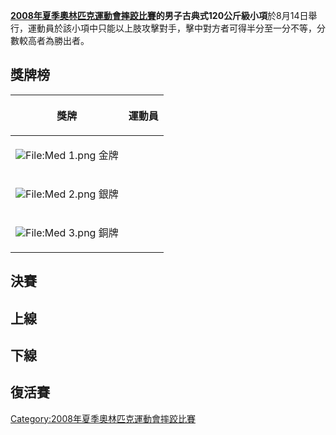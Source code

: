 {{2008年夏季奧林匹克運動會摔跤比賽}}

'''[[2008年夏季奧林匹克運動會摔跤比賽|2008年夏季奧林匹克運動會摔跤比賽]]的男子古典式120公斤級小項'''於8月14日舉行，運動員於該小項中只能以上肢攻擊對手，擊中對方者可得半分至一分不等，分數較高者為勝出者。


== 獎牌榜 ==
{| class="wikitable"
|- bgcolor="#efefef"
!align="center"|'''獎牌'''
!align="center"|'''運動員'''
|-
| bgcolor="gold" | [[File:Med_1.png|File:Med 1.png]] 金牌
| {{flagIOCathlete|[[米哈因·洛佩斯|米哈因·-{zh-hans:洛佩斯;zh-hant:羅培茲}-]]|CUB|2008年夏季}}
|-
| bgcolor="silver" | [[File:Med_2.png|File:Med 2.png]] 銀牌
| {{flagIOCathlete|[[哈桑·巴罗耶夫|哈桑·-{zh-hans:巴罗耶夫;zh-hant:巴洛耶夫}-]]|RUS|2008年夏季}}
|-
| bgcolor="cc9966" | [[File:Med_3.png|File:Med 3.png]] 銅牌
| {{flagIOCathlete|[[明道加斯·米兹盖蒂斯|明道加斯·-{zh-hans:米兹盖蒂斯;zh-hant:米茲蓋提斯}-]]|LTU|2008年夏季}}<br />{{flagIOCathlete|[[尤里·帕特里耶夫|尤里·-{zh-hans:帕特里耶夫;zh-hant:派崔基夫}-]]|ARM|2008年夏季}}
|}

== 決賽 ==
{{2TeamBracket-Tennis3NoSeeds
| RD1=決賽
|team-width =200
| RD1-team1={{flagIOCathlete|[[哈桑·巴罗耶夫|哈桑·巴罗耶夫]]|RUS|2008年夏季}}
| RD1-score1-1=0
| RD1-score1-2=1
| RD1-score1-3= 
| RD1-team2='''{{flagIOCathlete|[[米哈因·洛佩斯|米哈因·洛佩斯]]|CUB|2008年夏季}}
| RD1-score2-1='''5
| RD1-score2-2='''1
| RD1-score2-3= 
}}

== 上線 ==
{{16TeamBracket-Compact-Wrestling
| RD1=32強
| RD2=16強
| RD3=8強
| RD4=4強

| team-width=185
| score-width=30

| RD2-team01='''{{flagIOCathlete|[[米哈伊·戴阿克-巴尔多什|米哈伊·戴阿克-巴尔多什]]|HUN|2008年夏季}}'''
| RD2-score01-1='''2
| RD2-score01-2='''4
| RD2-score01-3= 
| RD2-team02={{flagIOCathlete|[[阿里·陶布|阿里·陶布]]|CAN|2008年夏季}}
| RD2-score02-1=1
| RD2-score02-2=1
| RD2-score02-3= 

| RD2-team03= '''{{flagIOCathlete|[[扬尼克·什切潘尼亚克|扬尼克·什切潘尼亚克]]|FRA|2008年夏季}}'''
| RD2-score03-1='''1'''
| RD2-score03-2=1
| RD2-score03-3='''1'''
| RD2-team04={{flagIOCathlete|[[伊万·伊万诺夫|伊万·伊万诺夫]]|BUL|2008年夏季}}
| RD2-score04-1=1
| RD2-score04-2='''1'''
| RD2-score04-3=1

| RD2-team05='''{{flagIOCathlete|[[哈桑·巴罗耶夫|哈桑·巴罗耶夫]]|RUS|2008年夏季}}'''
| RD2-score05-1='''3
| RD2-score05-2='''5
| RD2-score05-3= 
| RD2-team06= {{flagIOCathlete|[[马苏德·哈希姆·扎德|马苏德·哈希姆·扎德]]|IRI|2008年夏季}}
| RD2-score06-1=0
| RD2-score06-2=0
| RD2-score06-3= 

| RD2-team07={{flagIOCathlete|[[勒扎·卡亚阿尔普|勒扎·卡亚阿尔普]]|TUR|2008年夏季}}
| RD2-score07-1=1
| RD2-score07-2=1
| RD2-score07-3= 
| RD2-team08='''{{flagIOCathlete|[[明道加斯·米兹盖蒂斯|明道加斯·米兹盖蒂斯]]|LTU|2008年夏季}}'''
| RD2-score08-1='''1'''
| RD2-score08-2='''3'''
| RD2-score08-3= 

| RD3-team01={{flagIOCathlete|[[米哈伊·戴阿克-巴尔多什|米哈伊·戴阿克-巴尔多什]]|HUN|2008年夏季}}
| RD3-score01-1=1
| RD3-score01-2='''2'''
| RD3-score01-3=1
| RD3-team02='''{{flagIOCathlete|[[扬尼克·什切潘尼亚克|扬尼克·什切潘尼亚克]]|FRA|2008年夏季}}'''
| RD3-score02-1='''1'''
| RD3-score02-2=0
| RD3-score02-3='''1'''

| RD3-team03='''{{flagIOCathlete|[[哈桑·巴罗耶夫|哈桑·巴罗耶夫]]|RUS|2008年夏季}}'''
| RD3-score03-1='''2
| RD3-score03-2='''3
| RD3-score03-3= 
| RD3-team04={{flagIOCathlete|[[明道加斯·米兹盖蒂斯|明道加斯·米兹盖蒂斯]]|LTU|2008年夏季}}
| RD3-score04-1=1
| RD3-score04-2=0
| RD3-score04-3= 

| RD4-team01={{flagIOCathlete|[[扬尼克·什切潘尼亚克|扬尼克·什切潘尼亚克]]|FRA|2008年夏季}}
| RD4-score01-1=1
| RD4-score01-2=1
| RD4-score01-3= 
| RD4-team02='''{{flagIOCathlete|[[哈桑·巴罗耶夫|哈桑·巴罗耶夫]]|RUS|2008年夏季}}'''
| RD4-score02-1='''2
| RD4-score02-2='''1
| RD4-score02-3= 
}}

== 下線 ==
{{16TeamBracket-Compact-Wrestling
| RD1=32強
| RD2=16強
| RD3=8強
| RD4=4強

| team-width=185
| score-width=30

| RD1-team09='''{{flagIOCathlete|[[亚尔马·舍贝里|亚尔马·舍贝里]]|SWE|2008年夏季}}'''
| RD1-score09-1=0
| RD1-score09-2='''5
| RD1-score09-3='''3
| RD1-team10={{flagIOCathlete|[[马雷克·米库尔斯基|马雷克·米库尔斯基]]|POL|2008年夏季}} 
| RD1-score10-1='''4
| RD1-score10-2=0
| RD1-score10-3=0

| RD1-team11={{flagIOCathlete|[[戴维·萨尔达泽|戴维·萨尔达泽]]|UZB|2008年夏季}}
| RD1-score11-1=1
| RD1-score11-2='''2
| RD1-score11-3=0
| RD1-team12='''{{flagIOCathlete|[[安东·博捷夫|安东·博捷夫]]|AZE|2008年夏季}}'''
| RD1-score12-1='''2
| RD1-score12-2=1
| RD1-score12-3='''2

| RD1-team13={{flagIOCathlete|[[亚历山大·切尔涅茨基|亚历山大·切尔涅茨基]]|UKR|2008年夏季}}
| RD1-score13-1=1
| RD1-score13-2=0
| RD1-score13-3= 
| RD1-team14='''{{flagIOCathlete|[[德雷米尔·拜尔斯|德雷米尔·拜尔斯]]|USA|2008年夏季}}'''
| RD1-score14-1='''1'''
| RD1-score14-2='''2'''
| RD1-score14-3= 

| RD1-team15={{flagIOCathlete|[[帕纳约蒂斯·帕帕佐普洛斯|帕纳约蒂斯·帕帕佐普洛斯]]|GRE|2008年夏季}}
| RD1-score15-1=0
| RD1-score15-2=1
| RD1-score15-3= 
| RD1-team16='''{{flagIOCathlete|[[劉德利|劉德利]]|CHN|2008年夏季}}'''
| RD1-score16-1='''3'''
| RD1-score16-2='''1'''
| RD1-score16-3= 

| RD2-team01={{flagIOCathlete|[[亚西尔·萨克尔|亚西尔·萨克尔]]|EGY|2008年夏季}}
| RD2-score01-1=1
| RD2-score01-2=0
| RD2-score01-3= 
| RD2-team02='''{{flagIOCathlete|[[尤里·帕特里耶夫|尤里·帕特里耶夫]]|ARM|2008年夏季}}'''
| RD2-score02-1='''5
| RD2-score02-2='''7
| RD2-score02-3= 

| RD2-team03={{flagIOCathlete|[[谢尔盖_·阿尔秋欣|谢尔盖 ·阿尔秋欣]]|BLR|2008年夏季}}
| RD2-score03-1=0
| RD2-score03-2=1
| RD2-score03-3= 
| RD2-team04='''{{flagIOCathlete|[[米哈因·洛佩斯|米哈因·洛佩斯]]|CUB|2008年夏季}}'''
| RD2-score04-1='''3
| RD2-score04-2='''2
| RD2-score04-3= 

| RD2-team05='''{{flagIOCathlete|[[亚尔马·舍贝里|亚尔马·舍贝里]]|SWE|2008年夏季}}'''
| RD2-score05-1='''2
| RD2-score05-2='''3
| RD2-score05-3= 
| RD2-team06={{flagIOCathlete|[[安东·博捷夫|安东·博捷夫]]|AZE|2008年夏季}}
| RD2-score06-1=0
| RD2-score06-2=0
| RD2-score06-3= 

| RD2-team07='''{{flagIOCathlete|[[德雷米尔·拜尔斯|德雷米尔·拜尔斯]]|USA|2008年夏季}}'''
| RD2-score07-1='''4
| RD2-score07-2=1
| RD2-score07-3='''1
| RD2-team08={{flagIOCathlete|[[劉德利|劉德利]]|CHN|2008年夏季}}
| RD2-score08-1=0
| RD2-score08-2='''1
| RD2-score08-3=1

| RD3-team01={{flagIOCathlete|[[尤里·帕特里耶夫|尤里·帕特里耶夫]]|ARM|2008年夏季}}
| RD3-score01-1='''1'''
| RD3-score01-2=0
| RD3-score01-3= 
| RD3-team02='''{{flagIOCathlete|[[米哈因·洛佩斯|米哈因·洛佩斯]]|CUB|2008年夏季}}'''
| RD3-score02-1=1
| RD3-score02-2='''3'''
| RD3-score02-3='''F'''

| RD3-team03='''{{flagIOCathlete|[[亚尔马·舍贝里|亚尔马·舍贝里]]|SWE|2008年夏季}}'''
| RD3-score03-1=0
| RD3-score03-2='''1
| RD3-score03-3='''1
| RD3-team04={{flagIOCathlete|[[德雷米尔·拜尔斯|德雷米尔·拜尔斯]]|USA|2008年夏季}}
| RD3-score04-1='''3
| RD3-score04-2=1
| RD3-score04-3=1

| RD4-team01='''{{flagIOCathlete|[[米哈因·洛佩斯|米哈因·洛佩斯]]|CUB|2008年夏季}}'''
| RD4-score01-1='''4
| RD4-score01-2='''5
| RD4-score01-3= 
| RD4-team02={{flagIOCathlete|[[亚尔马·舍贝里|亚尔马·舍贝里]]|SWE|2008年夏季}}
| RD4-score02-1=0
| RD4-score02-2=0
| RD4-score02-3= 
}}

== 復活賽 ==
{{8TeamBracket-Compact-NoSeeds-Byes
| RD1=首圈
| RD2=次圈
| RD3=銅牌賽

| team-width=185
| score-width=30

| RD1-team07={{flagIOCathlete|[[马苏德·哈希姆·扎德|马苏德·哈希姆·扎德]]|IRI|2008年夏季}}
| RD1-score07= 
| RD1-team08=BYE
| RD1-score08= 

| RD2-team03='''{{flagIOCathlete|[[明道加斯·米兹盖蒂斯|明道加斯·米兹盖蒂斯]]|LTU|2008年夏季}}
| RD2-score03=1 '''1''' '''2'''
| RD2-team04={{flagIOCathlete|[[马苏德·哈希姆·扎德|马苏德·哈希姆·扎德]] |IRI|2008年夏季}}
| RD2-score04='''1''' 1 1

| RD3-team01={{flagIOCathlete|[[扬尼克·什切潘尼亚克|扬尼克·什切潘尼亚克]]|FRA|2008年夏季}}
| RD3-score01=1 1
| RD3-team02='''{{flagIOCathlete|[[明道加斯·米兹盖蒂斯|明道加斯·米兹盖蒂斯]]|LTU|2008年夏季}}'''
| RD3-score02='''2''' '''2'''

}}
{{8TeamBracket-Compact-NoSeeds-Byes
| RD1=首圈
| RD2=次圈
| RD3=銅牌賽

| team-width=185
| score-width=30

| RD1-team07={{flagIOCathlete|[[伊万·伊万诺夫|伊万·伊万诺夫]]|BLR|2008年夏季}}
| RD1-score07= 
| RD1-team08=BYE
| RD1-score08= 

| RD2-team03='''{{flagIOCathlete|[[尤里·帕特里耶夫|尤里·帕特里耶夫]]|ARM|2008年夏季}}'''
| RD2-score03='''2''' '''1'''
| RD2-team04={{flagIOCathlete|[[伊万·伊万诺夫|伊万·伊万诺夫]]|BLR|2008年夏季}}
| RD2-score04=0 1


| RD3-team01={{flagIOCathlete|[[亚尔马·舍贝里|亚尔马·舍贝里]]|SWE|2008年夏季}}
| RD3-score01=1 '''1''' 0
| RD3-team02='''{{flagIOCathlete|[[尤里·帕特里耶夫|尤里·帕特里耶夫]]|ARM|2008年夏季}}'''
| RD3-score02='''2''' 1 '''3'''

}}

[[Category:2008年夏季奧林匹克運動會摔跤比賽|Category:2008年夏季奧林匹克運動會摔跤比賽]]